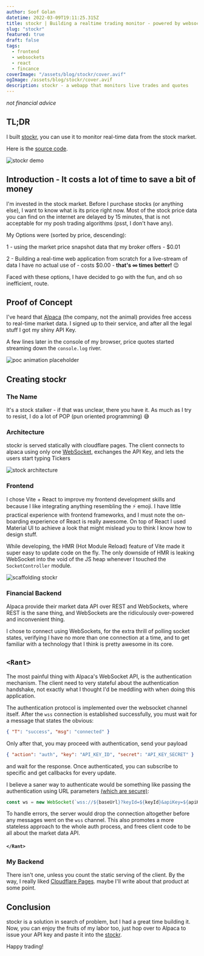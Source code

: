 ```yaml
---
author: Soof Golan
datetime: 2022-03-09T19:11:25.315Z
title: stockr | Building a realtime trading monitor - powered by websockets
slug: "stockr"
featured: true
draft: false
tags:
  - frontend
  - websockets
  - react
  - fincance
coverImage: "/assets/blog/stockr/cover.avif"
ogImage: /assets/blog/stockr/cover.avif
description: stockr - a webapp that monitors live trades and quotes
---
```


_not financial advice_

## TL;DR

I built [stockr][stockr], you can use it to monitor real-time data from the stock market.

Here is the [source code](https://github.com/soof-golan/stockr).

![stockr demo](/assets/blog/stockr/demo.gif)

## Introduction - It costs a lot of time to save a bit of money

I'm invested in the stock market. Before I purchase stocks (or anything else),
I want to know what is its price right now. Most of the stock price data you can
find on the internet are delayed by 15 minutes, that is not acceptable for my
posh trading algorithms (psst, I don't have any).

My Options were (sorted by price, descending):

1 - using the market price snapshot data that my broker offers - $0.01

2 - Building a real-time web application from scratch for a live-stream of data I have no actual use of - costs $0.00 - **that's ∞ times better!** 😉

Faced with these options, I have decided to go with the fun, and oh so inefficient, route.

## Proof of Concept

I've heard that [Alpaca][alpaca] (the company, not the animal) provides free access to
real-time market data. I signed up to their service, and after all the legal stuff
I got my shiny API Key.

A few lines later in the console of my browser, price quotes started streaming
down the `console.log` river.

![poc animation placeholder](/assets/blog/stockr/poc.gif)

## Creating stockr

### The Name

It's a stock stalker - if that was unclear, there you have it.
As much as I try to resist, I do a lot of POP (pun oriented programming) 😅

### Architecture

stockr is served statically with cloudflare pages. The client connects to alpaca
using only one [WebSocket](https://en.wikipedia.org/wiki/WebSocket), exchanges the API Key, and lets the users start typing Tickers

![stock architecture](/assets/blog/stockr/arch.png)

### Frontend

I chose Vite + React to improve my frontend development skills and because
I like integrating anything resembling the ⚡ emoji. I have little
practical experience with frontend frameworks, and I must note the on-boarding experience
of React is really awesome. On top of React I used Material UI to achieve a look
that might mislead you to think I know how to design stuff.

While developing, the HMR (Hot Module Reload) feature of Vite made it super easy to
update code on the fly. The only downside of HMR is leaking WebSocket into the void
of the JS heap whenever I touched the `SocketController` module.

![scaffolding stockr](/assets/blog/stockr/scaffold.gif)

### Financial Backend

Alpaca provide their market data API over REST and WebSockets, where REST is the
sane thing, and WebSockets are the ridiculously over-powered and inconvenient thing.

I chose to connect using WebSockets, for the extra thrill of
polling socket states, verifying I have no more than one connection at a time,
and to get familiar with a technology that I think is pretty awesome in its core.

## `<Rant>`

The most painful thing with Alpaca's WebSocket API, is the authentication mechanism.
The client need to very stateful about the authentication handshake, not exactly what
I thought I'd be meddling with when doing this application.

The authentication protocol is implemented over the websocket channel itself.
After the `wss` connection is established successfully, you must wait for a message
that states the obvious:

```json
{ "T": "success", "msg": "connected" }
```

Only after that, you may proceed with authentication, send your payload

```json
{ "action": "auth", "key": "API_KEY_ID", "secret": "API_KEY_SECRET" }
```

and wait for the response. Once authenticated, you can subscribe to specific and get callbacks for every update.

I believe a saner way to authenticate would be something like passing the authentication using
URL parameters [(which are secure)](https://stackoverflow.com/questions/499591/are-https-urls-encrypted):

```js
const ws = new WebSocket(`wss://${baseUrl}?keyId=${keyId}&apiKey=${apiKey}`);
```

To handle errors, the server would drop the connection altogether before
any messages went on the `wss` channel. This also promotes a more stateless
approach to the whole auth process, and frees client code to be all about the market data API.

#### `</Rant>`

### My Backend

There isn't one, unless you count the static serving of the client.
By the way, I really liked [Cloudflare Pages][cloudflare]. maybe I'll write about that product at some point.

## Conclusion

stockr is a solution in search of problem, but I had a great time building it.
Now, you can enjoy the fruits of my labor too, just hop over to Alpaca to issue your API key
and paste it into the [stockr][stockr].

Happy trading!

[stockr]: https://stockr.soofgolan.com/ "stockr"
[alpaca]: https://alpaca.markets/ "Alpaca Trading"
[cloudflare]: https://pages.cloudflare.com/ "Cloudflare Pages"

